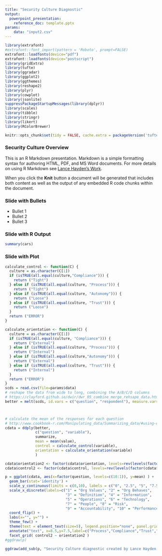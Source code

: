 ```yaml
---
title: "Security Culture Diagnostic"
output: 
  powerpoint_presentation:
    reference_doc: template.pptx
params: 
    data: "input2.csv"
---
```


```r
library(extrafont)
#extrafont::font_import(pattern = 'Roboto', prompt=FALSE)
extrafont::loadfonts(device="pdf")
extrafont::loadfonts(device="postscript")
library(gridExtra)
library(tufte)
library(ggradar)
library(ggplot2)
library(ggthemes)
library(reshape2)
library(plyr)
library(cowplot)
library(jsonlite)
suppressPackageStartupMessages(library(dplyr))
library(scales)
library(tibble)
library(stringr)
library(likert)
library(RColorBrewer)

knitr::opts_chunk$set(tidy = FALSE, cache.extra = packageVersion('tufte'))
```

### Security Culture Overview

This is an R Markdown presentation. Markdown is a simple formatting 
syntax for authoring HTML, PDF, and MS Word documents. For more 
details on using R Markdown see [Lance Hayden's Work](http://rmarkdown.rstudio.com).

When you click the **Knit** button a document will be generated that 
includes both content as well as the output of any embedded R code 
chunks within the document.

### Slide with Bullets

- Bullet 1
- Bullet 2
- Bullet 3

### Slide with R Output

```r
summary(cars)
```
### Slide with Plot

```r
calculate_control <- function(C) {
  culture = as.character(C[1])
  if (isTRUE(all.equal(culture,"Compliance"))) {
    return ("Tight")
  } else if (isTRUE(all.equal(culture, "Process"))) {
    return ("Tight")
  } else if (isTRUE(all.equal(culture, "Autonomy"))) {
    return ("Loose")
  } else if (isTRUE(all.equal(culture, "Trust"))) {
    return ("Loose")
  }
  return ("ERROR")
}

calculate_orientation <- function(C) {
  culture = as.character(C[1])
  if (isTRUE(all.equal(culture, "Compliance"))) {
    return ("External")
  } else if (isTRUE(all.equal(culture, "Process"))) {
    return ("Internal")
  } else if (isTRUE(all.equal(culture,"Autonomy"))) {
    return ("External")
  } else if (isTRUE(all.equal(culture, "Trust"))) {
    return ("Internal")
  }
  return ("ERROR")
} 
scds = read.csv(file=params$data)
# reshape the data from wide to long, combining the A/B/C/D columns
# https://clayford.github.io/dwir/dwr_05_combine_merge_rehsape_data.html
better = melt(scds, id.vars = c("question", "respondent"), measure.vars = c("Compliance","Autonomy","Trust","Process"))



# calculate the mean of the responses for each question
# http://www.cookbook-r.com/Manipulating_data/Summarizing_data/#using-ddply
cdata = ddply(better, 
              c("question", "variable"), 
              summarize, 
              mean = mean(value), 
              control = calculate_control(variable),
              orientation = calculate_orientation(variable)
              )

cdata$orientation2 <- factor(cdata$orientation, levels=rev(levels(factor(cdata$orientation))))
cdata$control2 <- factor(cdata$control, levels=rev(levels(factor(cdata$control))))

p = ggplot(cdata, aes(x=factor(question, levels=c(10:1)), y=mean) ) +
  geom_bar(stat='identity') + 
  scale_y_continuous(limits = c(0,10), labels = c("0", "2.5", "5", "7.5", "10")) +
  scale_x_discrete(labels=c("1" = "Org Values", "2" = "Org Behaves",
                            "3" = "Definition", "4" = "Information",
                            "5" = "Operations", "6" = "Technology",
                            "7" = "People", "8" = "Risk",
                            "9" = "Accountability", "10" = "Performance")) +
  coord_flip() + 
  labs(x="", y="") + 
  theme_few() +
  theme(text = element_text(size=5), legend.position="none", panel.grid.minor = element_line()) +
  annotate("text", x=8.5,y=7.5,label=c("Process","Compliance","Trust","Autonomy"), size=1.75) +
  facet_grid( control2 ~ orientation2 )
#ggdraw(p)

ggdraw(add_sub(p, "Security Culture diagnostic created by Lance Hayden, PhD (CC BY-SA 4.0)", x = 0, hjust = 0, size=4))
```
